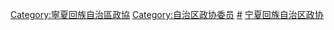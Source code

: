 [[Category:寧夏回族自治區政協|Category:寧夏回族自治區政協]]
[[Category:自治区政协委员|Category:自治区政协委员]]
[[Category:宁夏回族自治区各级政协委员|#]]
[[Category:宁夏回族自治区政协|]]